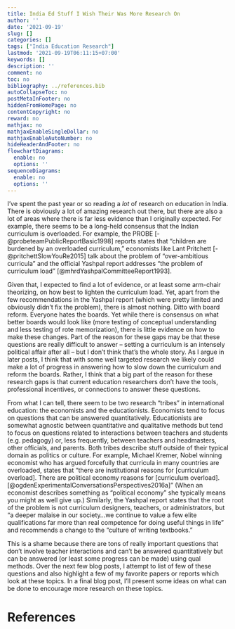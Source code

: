 ---
title: India Ed Stuff I Wish Their Was More Research On
author: ''
date: '2021-09-19'
slug: []
categories: []
tags: ["India Education Research"]
lastmod: '2021-09-19T06:11:15+07:00'
keywords: []
description: ''
comment: no
toc: no
bibliography: ../references.bib
autoCollapseToc: no
postMetaInFooter: no
hiddenFromHomePage: no
contentCopyright: no
reward: no
mathjax: no
mathjaxEnableSingleDollar: no
mathjaxEnableAutoNumber: no
hideHeaderAndFooter: no
flowchartDiagrams:
  enable: no
  options: ''
sequenceDiagrams:
  enable: no
  options: ''
---

I've spent the past year or so reading a *lot* of research on education in India. There is obviously a lot of amazing research out there, but there are also a lot of areas where there is far less evidence than I originally expected. For example, there seems to be a long-held consensus that the Indian curriculum is overloaded. For example, the PROBE [-@probeteamPublicReportBasic1998] reports states that "children are burdened by an overloaded curriculum," economists like Lant Pritchett [-@pritchettSlowYouRe2015] talk about the problem of "over-ambitious curricula" and the official Yashpal report addresses "the problem of curriculum load" [@mhrdYashpalCommitteeReport1993].

Given that, I expected to find a lot of evidence, or at least some arm-chair theorizing, on how best to lighten the curriculum load. Yet, apart from the few recommendations in the Yashpal report (which were pretty limited and obviously didn't fix the problem), there is almost nothing. Ditto with board reform. Everyone hates the boards. Yet while there is consensus on what better boards would look like (more testing of conceptual understanding and less testing of rote memorization), there is little evidence on how to make these changes. Part of the reason for these gaps may be that these questions are really difficult to answer -- setting a curriculum is an intensely political affair after all -- but I don't think that's the whole story. As I argue in later posts, I think that with some well targeted research we likely could make a lot of progress in answering how to slow down the curriculum and reform the boards. Rather, I think that a big part of the reason for these research gaps is that current education researchers don't have the tools, professional incentives, or connections to answer these questions.

From what I can tell, there seem to be two research "tribes" in international education: the economists and the educationists. Economists tend to focus on questions that can be answered quantitatively. Educationists are somewhat agnostic between quantitative and qualitative methods but tend to focus on questions related to interactions between teachers and students (e.g. pedagogy) or, less frequently, between teachers and headmasters, other officials, and parents. Both tribes describe stuff outside of their typical domain as politics or culture. For example, Michael Kremer, Nobel winning economist who has argued forcefully that curricula in many countries are overloaded, states that "there are institutional reasons for [curriculum overload]. There are political economy reasons for [curriculum overload]. [@ogdenExperimentalConversationsPerspectives2016a]" (When an economist describes something as "political economy" she typically means you might as well give up.) Similarly, the Yashpal report states that the root of the problem is not curriculum designers, teachers, or administrators, but "a deeper malaise in our society...we continue to value a few elite qualifications far more than real competence for doing useful things in life" and recommends a change to the "culture of writing textbooks."

This is a shame because there are tons of really important questions that don't involve teacher interactions and can't be answered quantitatively but can be answered (or least some progress can be made) using qual methods. Over the next few blog posts, I attempt to list of few of these questions and also highlight a few of my favorite papers or reports which look at these topics. In a final blog post, I'll present some ideas on what can be done to encourage more research on these topics.

# References
